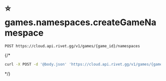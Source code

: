 # ⭐️ games.namespaces.createGameNamespace
```
POST https://cloud.api.rivet.gg/v1/games/{game_id}/namespaces
```


{/*<RequestExample>
```bash curl
curl -X POST -d '@body.json' 'https://cloud.api.rivet.gg/v1/games/{game_id}/namespaces'
```
</RequestExample>*/}
